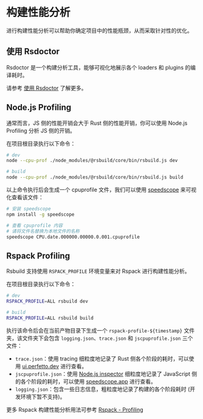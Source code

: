 # 构建性能分析

进行构建性能分析可以帮助你确定项目中的性能瓶颈，从而采取针对性的优化。

## 使用 Rsdoctor

Rsdoctor 是一个构建分析工具，能够可视化地展示各个 loaders 和 plugins 的编译耗时。

请参考 [使用 Rsdoctor](/guide/debug/rsdoctor) 了解更多。

## Node.js Profiling

通常而言，JS 侧的性能开销会大于 Rust 侧的性能开销，你可以使用 Node.js Profiling 分析 JS 侧的开销。

在项目根目录执行以下命令：

```bash
# dev
node --cpu-prof ./node_modules/@rsbuild/core/bin/rsbuild.js dev

# build
node --cpu-prof ./node_modules/@rsbuild/core/bin/rsbuild.js build
```

以上命令执行后会生成一个 cpuprofile 文件，我们可以使用 [speedscope](https://github.com/jlfwong/speedscope) 来可视化查看该文件：

```bash
# 安装 speedscope
npm install -g speedscope

# 查看 cpuprofile 内容
# 请将文件名替换为本地文件的名称
speedscope CPU.date.000000.00000.0.001.cpuprofile
```

## Rspack Profiling

Rsbuild 支持使用 `RSPACK_PROFILE` 环境变量来对 Rspack 进行构建性能分析。

在项目根目录执行以下命令：

```bash
# dev
RSPACK_PROFILE=ALL rsbuild dev

# build
RSPACK_PROFILE=ALL rsbuild build
```

执行该命令后会在当前产物目录下生成一个 `rspack-profile-${timestamp}` 文件夹，该文件夹下会包含 `logging.json`、`trace.json` 和 `jscpuprofile.json` 三个文件：

- `trace.json`：使用 tracing 细粒度地记录了 Rust 侧各个阶段的耗时，可以使用 [ui.perfetto.dev](https://ui.perfetto.dev/) 进行查看。
- `jscpuprofile.json`：使用 [Node.js inspector](https://nodejs.org/dist/latest-v18.x/docs/api/inspector.html) 细粒度地记录了 JavaScript 侧的各个阶段的耗时，可以使用 [speedscope.app](https://www.speedscope.app/) 进行查看。
- `logging.json`：包含一些日志信息，粗粒度地记录了构建的各个阶段耗时 (开发环境下暂不支持)。

更多 Rspack 构建性能分析用法可参考 [Rspack - Profiling](https://web-infra-dev.github.io/rspack-dev-guide/profiling/intro.html#profiling)
